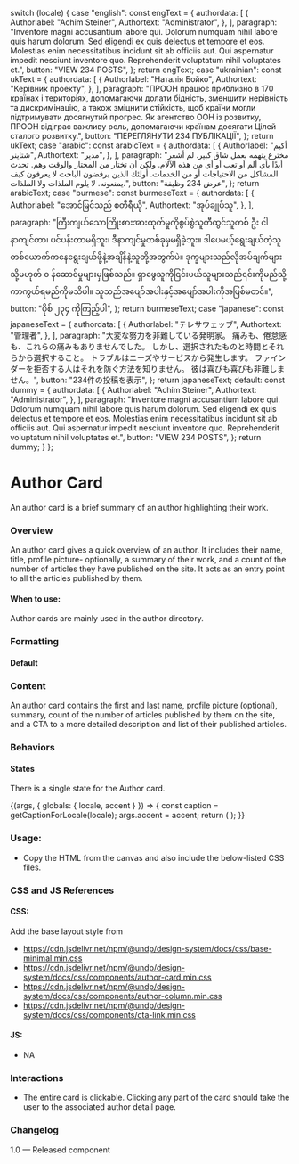 
  switch (locale) {
    case "english":
      const engText = {
        authordata: [
          {
            Authorlabel: "Achim Steiner",
            Authortext: "Administrator",
          },
        ],
        paragraph:
          "Inventore magni accusantium labore qui. Dolorum numquam nihil labore quis harum dolorum. Sed eligendi ex quis delectus et tempore et eos. Molestias enim necessitatibus incidunt sit ab officiis aut. Qui aspernatur impedit nesciunt inventore quo. Reprehenderit voluptatum nihil voluptates et.",
        button: "VIEW 234 POSTS",
      };
      return engText;
    case "ukrainian":
      const ukText = {
        authordata: [
          {
            Authorlabel: "Наталiя Бойко",
            Authortext: "Керівник проекту",
          },
        ],
        paragraph:
          "ПРООН працює приблизно в 170 країнах і територіях, допомагаючи долати бідність, зменшити нерівність та дискримінацію, а також зміцнити стійкість, щоб країни могли підтримувати досягнутий прогрес. Як агентство ООН із розвитку, ПРООН відіграє важливу роль, допомагаючи країнам досягати Цілей сталого розвитку.",
        button: "ПЕРЕГЛЯНУТИ 234 ПУБЛІКАЦІЇ",
      };
      return ukText;
    case "arabic":
      const arabicText = {
        authordata: [
          {
            Authorlabel: "أكيم شتاينر",
            Authortext: "مدير",
          },
        ],
        paragraph:
          "مخترع يتهمه بعمل شاق كبير. لم أشعر أبدًا بأي ألم أو تعب أو أي من هذه الآلام. ولكن أن تختار من المختار والوقت وهم. تحدث المشاكل من الاحتياجات أو من الخدمات. أولئك الذين يرفضون الباحث لا يعرفون كيف يمنعونه. لا يلوم الملذات ولا الملذات.",
        button: "عرض 234 وظيفة",
      };
      return arabicText;
    case "burmese":
      const burmeseText = {
        authordata: [
          {
            Authorlabel: "အောင်မြင်သည် စတီရီယို",
            Authortext: "အုပ်ချုပ်သူ",
          },
        ],
        paragraph:
          "ကြီးကျယ်သောကြိုးစားအားထုတ်မှုကိုစွပ်စွဲသူတီထွင်သူတစ် ဦး ငါနာကျင်တာ၊ ပင်ပန်းတာမရှိဘူး၊ ဒီနာကျင်မှုတစ်ခုမှမရှိခဲ့ဘူး။ ဒါပေမယ့်ရွေးချယ်တဲ့သူတစ်ယောက်ကနေရွေးချယ်ဖို့နဲ့အချိန်နဲ့သူတို့အတွက်ပဲ။ ဒုက္ခများသည်လိုအပ်ချက်များသို့မဟုတ် ၀ န်ဆောင်မှုများမှဖြစ်သည်။ ရှာဖွေသူကိုငြင်းပယ်သူများသည်၎င်းကိုမည်သို့ကာကွယ်ရမည်ကိုမသိပါ။ သူသည်အပျော်အပါးနှင့်အပျော်အပါးကိုအပြစ်မတင်။",
        button: "ပိုစ် ၂၃၄ ကိုကြည့်ပါ",
      };
      return burmeseText;
    case "japanese":
      const japaneseText = {
        authordata: [
          {
            Authorlabel: "テレサウェッブ",
            Authortext: "管理者",
          },
        ],
        paragraph:
          "大変な努力を非難している発明家。 痛みも、倦怠感も、これらの痛みもありませんでした。 しかし、選択されたものと時間とそれらから選択すること。 トラブルはニーズやサービスから発生します。 ファインダーを拒否する人はそれを防ぐ方法を知りません。 彼は喜びも喜びも非難しません。",
        button: "234件の投稿を表示",
      };
      return japaneseText;
    default:
      const dummy = {
        authordata: [
          {
            Authorlabel: "Achim Steiner",
            Authortext: "Administrator",
          },
        ],
        paragraph:
          "Inventore magni accusantium labore qui. Dolorum numquam nihil labore quis harum dolorum. Sed eligendi ex quis delectus et tempore et eos. Molestias enim necessitatibus incidunt sit ab officiis aut. Qui aspernatur impedit nesciunt inventore quo. Reprehenderit voluptatum nihil voluptates et.",
        button: "VIEW 234 POSTS",
      };
      return dummy;
  }
};

<Meta title="Components/UI components/Authors/Author card" />

# Author Card

An author card is a brief summary of an author highlighting their work.

### Overview

An author card gives a quick overview of an author. It includes their name, title, profile picture- optionally, a summary of their work, and a count of the number of articles they have published on the site. It acts as an entry point to all the articles published by them.

#### When to use:

Author cards are mainly used in the author directory.

### Formatting

#### Default

### Content

An author card contains the first and last name, profile picture (optional), summary, count of the number of articles published by them on the site, and a CTA to a more detailed description and list of their published articles.

### Behaviors

#### States

There is a single state for the Author card.

<Canvas>
  <Story name="Author card">
    {(args, { globals: { locale, accent } }) => {
      const caption = getCaptionForLocale(locale);
      args.accent = accent;
      return (
        <Authorcard
          authorImage={authorImage}
          alt="Headshot of XYZ"
          data={caption.authordata}
          para={caption.paragraph}
          button={caption.button}
          link="#"
          width="medium-12"
          {...args}
        ></Authorcard>
      );
    }}
  </Story>
</Canvas>

### Usage:

- Copy the HTML from the canvas and also include the below-listed CSS files.

### CSS and JS References

#### CSS:

Add the base layout style from

- https://cdn.jsdelivr.net/npm/@undp/design-system/docs/css/base-minimal.min.css
- https://cdn.jsdelivr.net/npm/@undp/design-system/docs/css/components/author-card.min.css
- https://cdn.jsdelivr.net/npm/@undp/design-system/docs/css/components/author-column.min.css
- https://cdn.jsdelivr.net/npm/@undp/design-system/docs/css/components/cta-link.min.css

#### JS:

- NA

### Interactions

- The entire card is clickable. Clicking any part of the card should take the user to the associated author detail page.

### Changelog

1.0 — Released component
